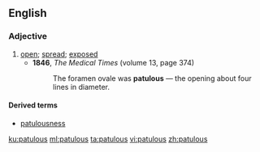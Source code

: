 ==English==

===Adjective===
{{en-adj}}

# [[open]]; [[spread]]; [[exposed]]
#* '''1846''', ''The Medical Times'' (volume 13, page 374)
#*: The foramen ovale was '''patulous''' — the opening about four lines in diameter.

====Derived terms====
* [[patulousness]]

[[ku:patulous]]
[[ml:patulous]]
[[ta:patulous]]
[[vi:patulous]]
[[zh:patulous]]